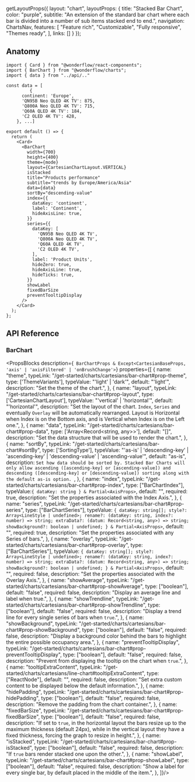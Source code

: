 
  getLayoutProps({
    layout: "chart",
    layoutProps: {
      title: "Stacked Bar Chart",
      color: "purple",
      subtitle: "An extension of the standard bar chart where each bar is divided into a number of sub items stacked end to end.",
      navigation: ChartsNav,
      features: [
        "Feature rich",
        "Customizable",
        "Fully responsive",
        "Themes ready",
      ],
      links: []
    }
  });

<StackedBarChartExample />

## Anatomy

```tsx lines="2, 17-47"
import { Card } from "@wonderflow/react-components";
import { BarChart } from "@wonderflow/charts";
import { data } from "../api/.."

const data = [
         {
      continent: 'Europe',
      'QN95B Neo QLED 4K TV': 875,
      'Q800A Neo QLED 4K TV': 715,
      'Q60A QLED 4K TV': 184,
      'C2 OLED 4K TV': 428,
    }, ...]

export default () => {
  return (
    <Card>
      <BarChart
        width={700}
        height={400}
        theme={mode}
        layout={CartesianChartLayout.VERTICAL}
        isStacked
        title="Products performance"
        subtitle="trends by Europe/America/Asia"
        data={data}
        sortBy="descending-value"
        index={{
          dataKey: 'continent',
          label: 'Continent',
          hideAxisLine: true,
        }}
        series={{
          dataKey: [
            'QN95B Neo QLED 4K TV',
            'Q800A Neo QLED 4K TV',
            'Q60A QLED 4K TV',
            'C2 OLED 4K TV',
          ],
          label: 'Product Units',
          hideZero: true,
          hideAxisLine: true,
          hideTicks: true,
        }}
        showLabel
        fixedBarSize
        preventTooltipDisplay
      />
    </Card>
  );
};
```

## API Reference

### BarChart

<PropsBlocks
  description={`
  BarChartProps
  & Except<CartesianBaseProps, 'axis' | 'axisFiltered' | 'onBrushChange'>`}
  properties={[
    {
      name: "theme",
      typeLink: "/get-started/charts/cartesians/bar-chart#prop-theme",
      type: ['ThemeVariants'],
      typeValue: "'light' | 'dark'",
      default: "'light'",
      description: "Set the theme of the chart.",
    },
    {
      name: "layout",
      typeLink: "/get-started/charts/cartesians/bar-chart#prop-layout",
      type: ['CartesianChartLayout'],
      typeValue: "'vertical' | 'horizontal'",
      default: "'horizontal'",
      description: "Set the layout of the chart. `Index`, `Series` and eventually `Overlay` will be automatically rearranged. Layout is Horizontal when Index is on the Bottom axis, and is Vertical when Index is on the Left one.",
    },
    {
      name: "data",
      typeLink: "/get-started/charts/cartesians/bar-chart#prop-data",
      type: ['Array<Record<string, any>>'],
      default: "[]",
      description: "Set the data structure that will be used to render the chart.",
    },
    {
      name: "sortBy",
      typeLink: "/get-started/charts/cartesians/bar-chart#sortBy",
      type: ['SortingType'],
      typeValue: "'as-is' | 'descending-key' | 'ascending-key' | 'descending-value' | 'ascending-value'",
      default: "as-is",
      description: `Set how data should be sorted by. Stacked Bar Charts will only allow ascending ([ascending-key] or [ascending-value]) and descending ([descending-key] or [descending-value]) sorting along with the default as-is option.
      `,
    },
    {
      name: "index",
      typeLink: "/get-started/charts/cartesians/bar-chart#prop-index",
      type: ["BarChartIndex"],
      typeValue:`{ dataKey: string } & Partial<AxisProps>`,
      default: "",
      required: true,
      description: "Set the properties associated with the Index Axis.",
    },
    {
      name: "series",
      typeLink: "/get-started/charts/cartesians/bar-chart#prop-series",
      type: ["BarChartSeries"],
      typeValue:
`{
  dataKey: string[];
  style?: Array<LineStyle | undefined>;
  rename?: (dataKey: string, index?: number) => string;
  extraData?: (datum: Record<string, any>) => string;
  showBackground?: boolean | undefined;
} & Partial<AxisProps>`,
      default: "",
      required: true,
      description: "Set the properties associated with any Series of bars.",
    },
    {
      name: "overlay",
      typeLink: "/get-started/charts/cartesians/bar-chart#prop-overlay",
      type: ["BarChartSeries"],
      typeValue:
`{
  dataKey: string[];
  style?: Array<LineStyle | undefined>;
  rename?: (dataKey: string, index?: number) => string;
  extraData?: (datum: Record<string, any>) => string;
  showBackground?: boolean | undefined;
} & Partial<AxisProps>`,
      default: "",
      required: false,
      description: "Set the properties associated with the Overlay Axis.",
    },
    {
      name: "showAverage",
      typeLink: "/get-started/charts/cartesians/bar-chart#prop-showAverage",
      type: ["boolean"],
      default: "false",
      required: false,
      description: "Display an average line and label when true.",
    },
    {
      name: "showTrendline",
      typeLink: "/get-started/charts/cartesians/bar-chart#prop-showTrendline",
      type: ["boolean"],
      default: "false",
      required: false,
      description: "Display a trend line for every single series of bars when `true`.",
    },
    {
      name: "showBackground",
      typeLink: "/get-started/charts/cartesians/bar-chart#prop-showBackground",
      type: ["boolean"],
      default: "false",
      required: false,
      description: "Display a background color behind the bars to highlight the entire possible occupancy area.",
    },
    {
      name: "preventTooltipDisplay",
      typeLink: "/get-started/charts/cartesians/bar-chart#prop-preventTooltipDisplay",
      type: ["boolean"],
      default: "false",
      required: false,
      description: "Prevent from displaying the tooltip on the chart when `true`.",
    },
    {
      name: "tooltipExtraContent",
      typeLink: "/get-started/charts/cartesians/line-chart#tooltipExtraContent",
      type: ["ReactNode"],
      default: "",
      required: false,
      description: "Set extra custom content to be displayed below the default information.",
    },
    {
      name: "hidePadding",
      typeLink: "/get-started/charts/cartesians/bar-chart#prop-hidePadding",
      type: ["boolean"],
      default: "false",
      required: false,
      description: "Remove the padding from the chart container.",
    },
    {
      name: "fixedBarSize",
      typeLink: "/get-started/charts/cartesians/bar-chart#prop-fixedBarSize",
      type: ["boolean"],
      default: "false",
      required: false,
      description: "If set to `true`, in the horizontal layout the bars resize up to the maximum thickness (default 24px), while in the vertical layout they have a fixed thickness, forcing the graph to resize in height.",
    },
    {
      name: "isStacked",
      typeLink: "/get-started/charts/cartesians/bar-chart#prop-isStacked",
      type: ["boolean"],
      default: "false",
      required: false,
      description: "If `true` bars render stacked one upon the other.",
    },
    {
      name: "showLabel",
      typeLink: "/get-started/charts/cartesians/bar-chart#prop-showLabel",
      type: ["boolean"],
      default: "false",
      required: false,
      description: "Show a label for every single bar, by default placed in the middle of the item.",
    },
  ]}/>
